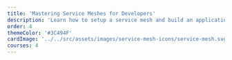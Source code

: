 ```yaml
---
title: 'Mastering Service Meshes for Developers'
description: 'Learn how to setup a service mesh and build an application'
order: 4
themeColor: '#3C494F'
cardImage: '../../src/assets/images/service-mesh-icons/service-mesh.svg'
courses: 4
---
```


<!-- 
  This file is only used to render the courses list within a learning path.
  Check the Learn-Layer5 folder under src/sections/, src/templates for more understanding of how the data is used
-->